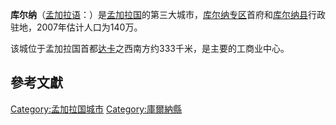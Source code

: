 {{Infobox settlement|
|official_name = 庫爾納市<br>খুলনা
|nickname = 
|settlement_type = [[Metropolis|Metropolis]]
|image_skyline =
|imagesize       = 
|image_caption = 
|image_seal = 
|pushpin_map=Bangladesh
|subdivision_type  = [[世界地理所印|國家]]
|subdivision_type1 = [[孟加拉國行政區劃|行政區]] 
|subdivision_name  = {{flag|Bangladesh}}
|subdivision_name1 = [[庫爾納專區|庫爾納專區]]
|leader_title = [[市長|市長]]
|leader_name = Talukder Abdul Khaleque
|established_title      = Municipal status gained
|established_date       = 1984年
|established_title2     = City orporation gained
|established_date2      = 1990年
|established_title3     =  <!-- Incorporated (city) -->
|established_date3      =
|area_footnotes = <ref name="bangladesh1">{{cite web|url=http://www.bbs.gov.bd/dataindex/census/municip.pdf |title=Area, Population and Literacy Rate by Paurashava –2001 |year=2001 |publisher=Bangladesh Bureau of Statistics |accessdate=2009-08-19 |deadurl=yes |archiveurl=https://web.archive.org/web/20050327072826/http://www.bbs.gov.bd/dataindex/census/municip.pdf |archivedate=2005-03-27 }}</ref>
|area_magnitude =  
|area_total_km2 = 59.57
|area_land_km2 = 
|area_water_km2 = 
|population_as_of = 2010年估計
|population_footnotes = <ref name="World Gazetteer">[https://archive.is/20130105064339/http://www.world-gazetteer.com/wg.php?x=1&men=gpro&lng=en&des=wg&geo=-29&srt=pnan&col=adhoq&msz=1500&pt=c&va=&geo=406250956] 2010 Population Estimate. Retrieved on 19 August 2010.</ref>
|population_total = 1,000,000
|population_metro = 1,435,422
|population_density_km2 = 14364
|timezone = [[孟加拉標準時間|BST]]
|utc_offset = +6
|timezone_DST = 
|latd=22  |latm=49  |lats=0  |latNS=N 
|longd=89 |longm=33 |longs=0 |longEW=E 
|coordinates_display    = inline,title
|coordinates_type       = type:city_region:BD
|blank_name             = 國際電話區號
|blank_info             = +880
|blank1_name            = 國內區號
|blank1_info            = 041
|blank3_name            = 郵遞區號
|blank3_info            = Khulna GPO 9000 & Khulna Head Office 9100 
|blank2_name            =識字率
|blank2_info            =59.1%<ref name="bnaglapedia">{{cite web |url=http://www.banglapedia.org/httpdocs/HT/K_0247.HTM |title=Khulna |publisher=[[Banglapedia|Banglapedia]] |accessdate=05-01-2010 |deadurl=yes |archiveurl=https://web.archive.org/web/20091130133859/http://www.banglapedia.org/httpdocs/HT/K_0247.HTM |archivedate=2009-11-30 }}</ref>
|website=[http://www.khulnacity.org Khulna City Corporation] [https://web.archive.org/web/20110310075007/http://www.dckhulna.gov.bd/ Official Khulna District]
}}

'''库尔纳'''（[[孟加拉语|孟加拉语]]：'''{{lang|bn|খুলনা}}'''）是[[孟加拉国|孟加拉国]]的第三大城市，[[庫爾納專區|库尔纳专区]]首府和[[库尔纳县|库尔纳县]]行政驻地，2007年估计人口为140万。

该城位于孟加拉国首都[[达卡|达卡]]之西南方约333千米，是主要的工商业中心。
==參考文獻==
{{reflist}}

{{孟加拉国主要城市}}

{{Authority control}}
{{DEFAULTSORT:Khulna}}
[[Category:孟加拉国城市|Category:孟加拉国城市]]
[[Category:庫爾納縣|Category:庫爾納縣]]